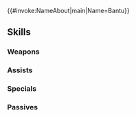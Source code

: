 {{#invoke:NameAbout|main|Name=Bantu}}{{HeroPage Tabs}}
{{Hero Infobox
|Name=Bantu
|Title=Tiki's Guardian
|WeaponType=Red Breath
|Origin=Fire Emblem: Mystery of the Emblem
|Gender=Male
|MoveType=Infantry
|actorJP=小西克幸
|actorEN=Joe J. Thomas
|artist=山田章博
|additionDate=September 19, 2019
|releaseDate=September 19, 2019
|poolDate=September 19, 2019
|randomStartTime=2019-10-19T07:00:00Z
|poolRarities=3,4
|TagID=バヌトゥ
|InternalID=426
|Properties=hat
|cv1=1
|cv2=1000300
|description=A manakete of the Fire Dragon clan, and Tiki's guardian. He released Tiki from the Ice Dragon Temple, where she had been kept hidden away. Appears in Fire Emblem: Mystery of the Emblem.
|GrowthModifier=Gen 3
}}
{{Stats Page
|Lv1HP=17|Lv1ATK=10|Lv1SPD=6|Lv1DEF=9|Lv1RES=7
|GRHP=65|GRATK=55|GRSPD=50|GRDEF=60|GRRES=45
}}
==Skills==
===Weapons===
{{Weapons Table
|weapon1=Fire Breath
|weapon1Default=1
|weapon1Unlock=1
|weapon2=Fire Breath+
|weapon2Default=3
|weapon2Unlock=2
|weapon3=Dark Breath
|weapon3Default=4
|weapon3Unlock=3
|weapon4=Dark Breath+
|weapon4Default=5
|weapon4Unlock=5
|weapon5=Wizened Breath
|weapon5Default=
|weapon5Unlock=5
}}
===Assists===
{{Assists Table
}}
===Specials===
{{Specials Table
|special1=Dragon Gaze
|special1Default=4
|special1Unlock=3
|special2=Dragon Fang
|special2Default=
|special2Unlock=4
}}
===Passives===
{{Passives Table
|passiveA1=Fierce Stance 1
|passiveA2=Fierce Stance 2
|passiveA3=Fierce Stance 3
|passiveA1Unlock=1
|passiveA2Unlock=2
|passiveA3Unlock=4
|passiveC1=Savage Blow 1
|passiveC2=Savage Blow 2
|passiveC3=Savage Blow 3
|passiveC1Unlock=3
|passiveC2Unlock=4
|passiveC3Unlock=5
}}
{{Heroes Navbox}}